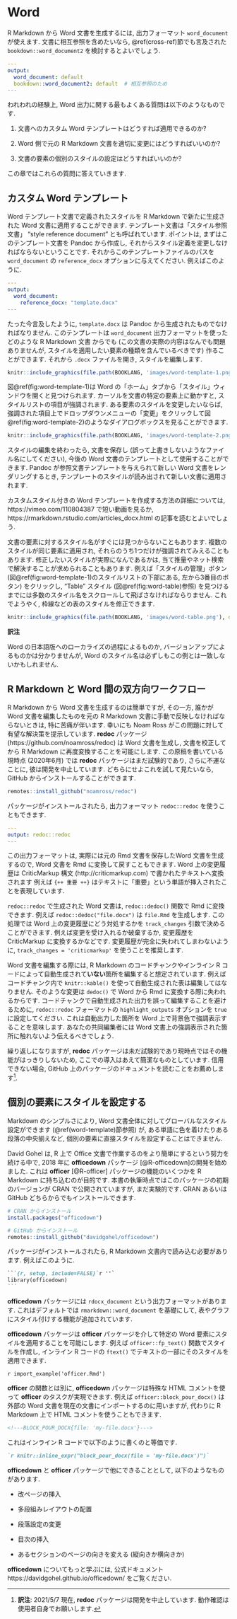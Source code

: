 # Word {#word}

R Markdown から Word 文書を生成するには, 出力フォーマット `word_document` が使えます. 文書に相互参照を含めたいなら, \@ref(cross-ref)節でも言及された `bookdown::word_document2` を検討するとよいでしょう.

```yaml
---
output:
  word_document: default
  bookdown::word_document2: default  # 相互参照のため
---
```

われわれの経験上, Word 出力に関する最もよくある質問は以下のようなものです.

1. 文書へのカスタム Word テンプレートはどうすれば適用できるのか?

1. Word 側で元の R Markdown 文書を適切に変更にはどうすればいいのか?

1. 文書の要素の個別のスタイルの設定はどうすればいいのか?

この章ではこれらの質問に答えていきます.

## カスタム Word テンプレート {#word-template}

Word テンプレート文書\index{てんぷれーと@テンプレート!Word}で定義されたスタイルを R Markdown で新たに生成された Word 文書に適用することができます. テンプレート文書は「スタイル参照文書」 "style reference document" とも呼ばれています. ポイントは, まずはこのテンプレート文書を Pandoc から作成し, それからスタイル定義を変更しなければならないということです. それからこのテンプレートファイルのパスを `word_document`\index{しゅつりょくおぷしょん@出力オプション!reference\_docx} の `reference_docx` オプションに与えてください. 例えばこのように.

```yaml
---
output:
  word_document:
    reference_docx: "template.docx"
---
```

たった今言及したように, `template.docx` は Pandoc から生成されたものでなければなりません. このテンプレートは `word_document` 出力フォーマットを使ったどのような R Markdown 文書 からでも (この文書の実際の内容はなんでも問題ありませんが, スタイルを適用したい要素の種類を含んでいるべきです) 作ることができます. それから `.docx` ファイルを開き, スタイルを編集します.

```r
knitr::include_graphics(file.path(BOOKLANG, 'images/word-template-1.png'), dpi = NA)
```

図\@ref(fig:word-template-1)は Word の「ホーム」タブから「スタイル」ウィンドウを開くと見つけられます. カーソルを文書の特定の要素上に動かすと, スタイルリストの項目が強調されます. ある要素のスタイルを変更したいならば, 強調された項目上でドロップダウンメニューの「変更」をクリックして図\@ref(fig:word-template-2)のようなダイアログボックスを見ることができます.

```r
knitr::include_graphics(file.path(BOOKLANG, 'images/word-template-2.png'), dpi = NA)
```

スタイルの編集を終わったら, 文書を保存し (誤って上書きしないようなファイル名にしてください), 今後の Word 文書のテンプレートとして使用することができます. Pandoc が参照文書テンプレートを与えられて新しい Word 文書をレンダリングするとき, テンプレートのスタイルが読み出されて新しい文書に適用されます.

カスタムスタイル付きの Word テンプレートを作成する方法の詳細については, https://vimeo.com/110804387 で短い動画を見るか, https://rmarkdown.rstudio.com/articles_docx.html の記事を読むとよいでしょう.

文書の要素に対するスタイル名がすぐには見つからないこともあります. 複数のスタイルが同じ要素に適用され, それらのうち1つだけが強調されてみえることもあります. 修正したいスタイルが実際になんであるかは, 当て推量やネット検索で解決することが求められることもあります. 例えば「スタイルの管理」ボタン (図\@ref(fig:word-template-1)のスタイルリストの下部にある, 左から3番目のボタン) をクリックし, "Table" スタイル (図\@ref(fig:word-table)参照) を見つけるまでには多数のスタイル名をスクロールして飛ばさなければならりません. これでようやく, 枠線などの表のスタイルを修正できます.

```r
knitr::include_graphics(file.path(BOOKLANG, 'images/word-table.png'), dpi = NA)
```

::::::{.infobox .memo data-latex="{memo}"}

:::{.center data-latex=""}
**訳注**
:::

Word の日本語版へのローカライズの過程によるものか, バージョンアップによるものかは分かりませんが, Word のスタイル名は必ずしもこの例とは一致しないかもしれません.
::::::

## R Markdown と Word 間の双方向ワークフロー {#word-redoc}

R Markdown から Word 文書を生成する\index{Word!Rmdとの入出力}のは簡単ですが, その一方, 誰かが Word 文書を編集したものを元の R Markdown 文書に手動で反映しなければならないときは, 特に苦痛が伴います. 幸いにも Noam Ross がこの問題に対して有望な解決策を提示しています. **redoc** パッケージ\index{R パッケージ!redoc} (https://github.com/noamross/redoc) は Word 文書を生成し, 文書を校正してから R Markdown に再度変換することを可能にします. この原稿を書いている現時点 (2020年6月) では **redoc** パッケージはまだ試験的であり, さらに不運なことに, 彼は開発を中止しています. どちらにせよこれを試して見たいなら, GitHub からインストールすることができます.

```r
remotes::install_github("noamross/redoc")
```

パッケージがインストールされたら, 出力フォーマット `redoc::redoc` を使うこともできます.

```yaml
---
output: redoc::redoc
---
```

この出力フォーマットは, 実際には元の Rmd 文書を保存したWord 文書を生成するので, Word 文書を Rmd に変換して戻すこともできます. Word 上の変更履歴は CriticMarkup 構文\index{CriticMarkup} (http://criticmarkup.com) で書かれたテキストへ変換されます 例えば `{++ 重要 ++}` はテキストに「重要」という単語が挿入されたことを表現しています.

`redoc::redoc` で生成された Word 文書は, `redoc::dedoc()` 関数で Rmd に変換できます. 例えば `redoc::dedoc("file.docx")` は `file.Rmd` を生成します. この処理では Word 上の変更履歴にどう対処するかを `track_changes` 引数で決めることができます. 例えば変更を受け入れるか破棄するか, 変更履歴を CriticMarkup に変換するかなどです. 変更履歴が完全に失われてしまわないように, `track_changes = 'criticmarkup'` を使うことを推奨します.

Word 文書を編集する際には, R Markdown のコードチャンクやインライン R コードによって自動生成されて**いない**箇所を編集すると想定されています. 例えばコードチャンク内で `knitr::kable()` を使って自動生成された表は編集してはなりません. そのような変更は `dedoc()` で Word から Rmd に変換する際に失われるからです. コードチャンクで自動生成された出力を誤って編集することを避けるために, `redoc::redoc` フォーマットの `highlight_outputs` オプションを `true`に設定してください. これは自動出力した箇所を Word 上で背景色で強調表示することを意味します. あなたの共同編集者には Word 文書上の強調表示された箇所に触れないよう伝えるべきでしょう.

繰り返しになりますが, **redoc** パッケージは未だ試験的であり現時点ではその機能がはっきりしないため, ここでの導入はあえて簡潔なものとしています. 信用できない場合, GitHub 上のパッケージのドキュメントを読むことをお薦めします^[**訳注**: 2021/5/7 現在, **redoc** パッケージは開発を中止しています. 動作確認は使用者自身でお願いします.].

## 個別の要素にスタイルを設定する {#word-officedown}

Markdown のシンプルさにより, Word 文書全体に対してグローバルなスタイル設定ができます (\@ref(word-template)節参照) が, ある単語に色を着けたりある段落の中央揃えなど, 個別の要素に直接スタイルを設定することはできません.

David Gohel は, R 上で Office 文書で作業するのをより簡単にするという努力を続ける中で, 2018 年に **officedown** パッケージ\index{R パッケージ!officedown} [@R-officedown]の開発を始めました. これは **officer**\index{R パッケージ!officer} [@R-officer] パッケージの機能のいくつかを R Markdown に持ち込むのが目的です. 本書の執筆時点ではこのパッケージの初期のバージョンが CRAN で公開されていますが, まだ実験的です. CRAN あるいは GitHub どちらからでもインストールできます.

```r
# CRAN からインストール
install.packages("officedown")

# GitHub からインストール
remotes::install_github("davidgohel/officedown")
```

パッケージがインストールされたら, R Markdown 文書内で読み込む必要があります. 例えばこのように.

````md
```{r, setup, include=FALSE}`r ''`
library(officedown)
```
````

**officedown** パッケージには `rdocx_document` という出力フォーマットがあります. これはデフォルトでは `rmarkdown::word_document` を基礎にして, 表やグラフにスタイル付けする機能が追加されています.

**officedown** パッケージは **officer** パッケージを介して特定の Word 要素にスタイルを適用することを可能にします. 例えば `officer::fp_text()` 関数でスタイルを作成し, インライン R コードの `ftext()` でテキストの一部にそのスタイルを適用できます.

`r import_example('officer.Rmd')`

**officer** の関数とは別に, **officedown** パッケージは特殊な HTML コメントを使って **officer** のタスクが実現できます. 例えば `officer::block_pour_docx()` は外部の Word 文書を現在の文書にインポート\index{Word!外部文書のインポート}するのに用いますが, 代わりに R Markdown 上で HTML コメントを使うこともできます.

```html
<!---BLOCK_POUR_DOCX{file: 'my-file.docx'}--->
```

これはインライン R コードで以下のように書くのと等価です.

```md
`r knitr::inline_expr("block_pour_docx(file = 'my-file.docx')")`
```

**officedown** と **officer** パッケージで他にできることとして, 以下のようなものがあります.

- 改ページの挿入

- 多段組みレイアウトの配置

- 段落設定の変更

- 目次の挿入

- あるセクションのページの向きを変える (縦向きか横向きか)

**officedown** についてもっと学ぶには, 公式ドキュメント https://davidgohel.github.io/officedown/ をご覧ください.
